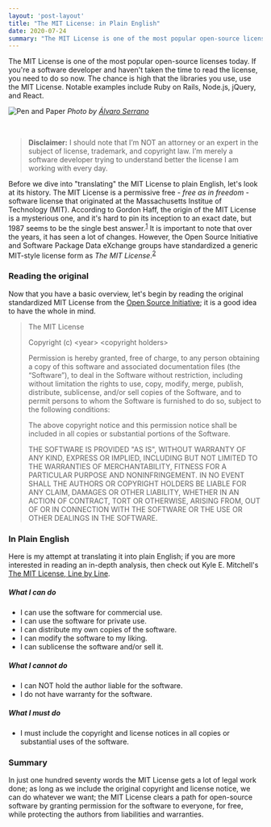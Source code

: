 ```yaml
---
layout: 'post-layout'
title: "The MIT License: in Plain English"
date: 2020-07-24
summary: "The MIT License is one of the most popular open-source licenses today. If you're a software developer and haven't taken the time to read the license, you need to do so now."
---
```


The MIT License is one of the most popular open-source licenses today. If you're a software developer and haven't taken the time to read the license, you need to do so now. The chance is high that the libraries you use, use the MIT License. Notable examples include Ruby on Rails, Node.js, jQuery, and React.

![Pen and Paper](/static/img/mit-license-in-plain-english/alvaro-serrano-pen-and-paper.jpg)
*Photo by [Álvaro Serrano](https://unsplash.com/@alvaroserrano)*

<br />

> **Disclaimer:** I should note that I’m NOT an attorney or an expert in the subject of license, trademark, and copyright law. I’m merely a software developer trying to understand better the license I am working with every day.

Before we dive into "translating" the MIT License to plain English, let's look at its history. The MIT License is a permissive free - *free as in freedom* - software license that originated at the Massachusetts Institue of Technology (MIT). According to Gordon Haff, the origin of the MIT License is a mysterious one, and it's hard to pin its inception to an exact date, but 1987 seems to be the single best answer.<sup>[1](https://opensource.com/article/19/4/history-mit-license)</sup> It is important to note that over the years, it has seen a lot of changes. However, the Open Source Initiative and Software Package Data eXchange groups have standardized a generic MIT-style license form as *The MIT License*.<sup>[2](https://writing.kemitchell.com/2016/09/21/MIT-License-Line-by-Line.html)</sup>

### Reading the original

Now that you have a basic overview, let's begin by reading the original standardized MIT License from the [Open Source Initiative](https://opensource.org/licenses/MIT); it is a good idea to have the whole in mind.

> The MIT License
>
> Copyright (c) <year\> <copyright holders\>
>
> Permission is hereby granted, free of charge, to any person obtaining a copy of this software and associated documentation files (the “Software”), to deal in the Software without restriction, including without limitation the rights to use, copy, modify, merge, publish, distribute, sublicense, and/or sell copies of the Software, and to permit persons to whom the Software is furnished to do so, subject to the following conditions:
>
> The above copyright notice and this permission notice shall be included in all copies or substantial portions of the Software.
>
> THE SOFTWARE IS PROVIDED "AS IS", WITHOUT WARRANTY OF ANY KIND, EXPRESS OR IMPLIED, INCLUDING BUT NOT LIMITED TO THE WARRANTIES OF MERCHANTABILITY, FITNESS FOR A PARTICULAR PURPOSE AND NONINFRINGEMENT. IN NO EVENT SHALL THE AUTHORS OR COPYRIGHT HOLDERS BE LIABLE FOR ANY CLAIM, DAMAGES OR OTHER LIABILITY, WHETHER IN AN ACTION OF CONTRACT, TORT OR OTHERWISE, ARISING FROM, OUT OF OR IN CONNECTION WITH THE SOFTWARE OR THE USE OR OTHER DEALINGS IN THE SOFTWARE.

### In Plain English

Here is my attempt at translating it into plain English; if you are more interested in reading an in-depth analysis, then check out Kyle E. Mitchell's [The MIT License, Line by Line](https://writing.kemitchell.com/2016/09/21/MIT-License-Line-by-Line.html).

##### What I can do

- I can use the software for commercial use.
- I can use the software for private use.
- I can distribute my own copies of the software.
- I can modify the software to my liking.
- I can sublicense the software and/or sell it.

##### What I cannot do

- I can NOT hold the author liable for the software.
- I do not have warranty for the software.

##### What I must do

- I must include the copyright and license notices in all copies or substantial uses of the software.

### Summary

In just one hundred seventy words the MIT License gets a lot of legal work done; as long as we include the original copyright and license notice, we can do whatever we want; the MIT License clears a path for open-source software by granting permission for the software to everyone, for free, while protecting the authors from liabilities and warranties.
